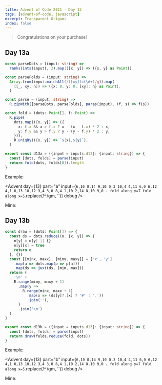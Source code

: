 ```yaml
---
title: Advent of Code 2021 - Day 13
tags: [advent-of-code, javascript]
excerpt: Transparent Origami
index: false
---
```


> Congratulations on your purchase!

## Day 13a

```typescript
const parseDots = (input: string) =>
  ranks(ints(input), 2).map(([x, y]) => ({x, y} as Point))

const parseFolds = (input: string) =>
  Array.from(input.matchAll(/([xy])=(\d+)/g)).map(
    ([_, xy, n]) => ({x: 0, y: 0, [xy]: n} as Point),
  )

const parse = (input: string) =>
  R.zipWith([parseDots, parseFolds], paras(input), (f, s) => f(s))

const fold = (dots: Point[], f: Point) =>
  R.pipe(
    dots.map(({x, y}) => ({
      x: f.x && x > f.x ? x - (x - f.x) * 2 : x,
      y: f.y && y > f.y ? y - (y - f.y) * 2 : y,
    })),
    R.uniqBy(({x, y}) => `${x},${y}`),
  )

export const d13a = ({input = inputs.d13}: {input: string}) => {
  const [dots, folds] = parse(input)
  return fold(dots, folds[0]).length
}
```

Example:

<Advent day={13} part="a" input={`
6,10
0,14
9,10
0,3
10,4
4,11
6,0
6,12
4,1
0,13
10,12
3,4
3,0
8,4
1,10
2,14
8,10
9,0
.
fold along y=7
fold along x=5
`.replace(/^\./gm, '')} debug />

Mine:

<Advent day={13} part="a" debug />

## Day 13b

```typescript
const draw = (dots: Point[]) => {
  const ds = dots.reduce((o, {x, y}) => {
    o[y] = o[y] || {}
    o[y][x] = true
    return o
  }, {})
  const [[minx, maxx], [miny, maxy]] = ['x', 'y']
    .map(a => dots.map(p => p[a]))
    .map(ds => juxt(ds, [min, max]))
  return (
    '\n' +
    R.range(miny, maxy + 1)
      .map(y =>
        R.range(minx, maxx + 1)
          .map(x => (ds[y]?.[x] ? '#' : '.'))
          .join(''),
      )
      .join('\n')
  )
}

export const d13b = ({input = inputs.d13}: {input: string}) => {
  const [dots, folds] = parse(input)
  return draw(folds.reduce(fold, dots))
}
```

Example:

<Advent day={13} part="b" input={`
6,10
0,14
9,10
0,3
10,4
4,11
6,0
6,12
4,1
0,13
10,12
3,4
3,0
8,4
1,10
2,14
8,10
9,0
.
fold along y=7
fold along x=5
`.replace(/^\./gm, '')} debug />

Mine:

<Advent day={13} part="b" debug />
